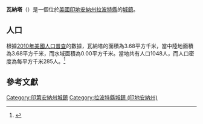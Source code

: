 {{noteTA
|G1=USState
|G2=地名
|G3=Unit
}}
{{Infobox settlement
|name            = 瓦納塔
|native_name = Wanatah
|settlement_type          = [[鎮|城鎮]]
|image_skyline            = Sacred Heart Church (Wanatah, Indiana) - exterior.jpg
|imagesize                = 250px
|image_map                = LaPorte County Indiana Incorporated and Unincorporated areas Wanatah Highlighted 1880018.svg
|mapsize                  = 250px
|subdivision_type         = [[世界政區索引|國家]]
|subdivision_type1        = [[美国州份|州份]]
|subdivision_type2        = [[印地安納州行政區劃|縣]]
|subdivision_name         = [[美国|美国]]
|subdivision_name1        = [[印地安納州|印地安納州]]
|subdivision_name2        = [[拉波特縣_(印地安納州)|拉波特縣]]
|elevation_ft             = 732
|elevation_m              = 223
|timezone                 = [[北美东部时区|CST]]
|area_total_km2           = 3.68
|area_land_km2            = 3.68
|area_water_km2           = 0.00
|area_total_sq_mi         = 
|area_land_sq_mi          = 
|area_water_sq_mi         = 
|population_as_of         = [[2010年美國人口普查|2010]]
|population_footnotes     = 
|population_total         = 1048
|population_density_km2   = auto
|population_density_sq_mi = auto
|utc_offset               = -5
|coordinates              = {{coord|41|25|47|N|86|53|55|W|display=inline,title}}
| coor_pinpoint           = 
| coordinates_footnotes   = 
|timezone_DST             = EDT
|utc_offset_DST           = -4
|postal_code_type         = [[美國郵區編號|郵區編號]]
|postal_code              = 46390
|area_code                = {{link-en|电话区号317|Area code 317|317}}
|blank_name = [[地名信息系统|GNIS ID]]
|blank_info = 445456<ref name="GNIS">{{cite gnis|445456|Wanatah}}</ref>
}}
'''瓦納塔'''（{{lang-en|Wanatah}}）是一個位於[[美國|美國]][[印地安納州|印地安納州]][[拉波特縣_(印地安納州)|拉波特縣]]的[[鎮|城鎮]]。

== 人口 ==
根據[[2010年美國人口普查|2010年美國人口普查]]的數據，瓦納塔的面積為3.68平方千米，當中陸地面積為3.68平方千米，而水域面積為0.00平方千米。當地共有人口1048人，而人口密度為每平方千米285人。<ref name="GR8">{{cite web|url=http://factfinder2.census.gov|publisher=[[美国人口调查局|美国人口调查局]]|accessdate=2011-05-14|title=American FactFinder|archive-date=2013-09-11|archive-url=https://web.archive.org/web/20130911234518/http://factfinder2.census.gov/|dead-url=no}}</ref>

== 參考文獻 ==
{{reflist}}
{{拉波特縣 (印地安納州)}}
{{Indiana-geo-stub}}
{{DEFAULTSORT:Wanatah, Indiana}}
[[Category:印第安納州城鎮|Category:印第安納州城鎮]]
[[Category:拉波特縣城鎮_(印地安納州)|Category:拉波特縣城鎮 (印地安納州)]]
